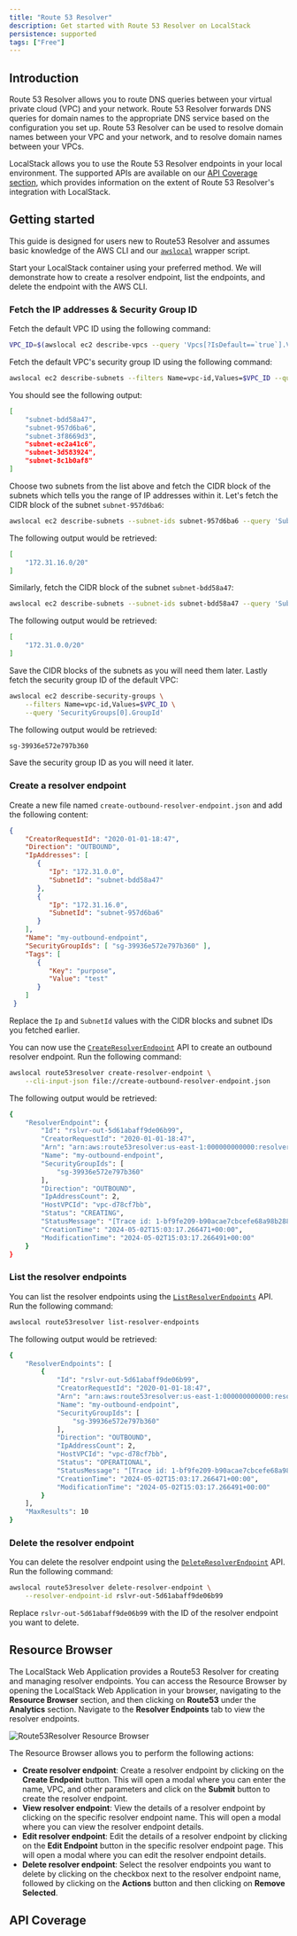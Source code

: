 ```yaml
---
title: "Route 53 Resolver"
description: Get started with Route 53 Resolver on LocalStack
persistence: supported
tags: ["Free"]
---
```



## Introduction

Route 53 Resolver allows you to route DNS queries between your virtual private cloud (VPC) and your network.
Route 53 Resolver forwards DNS queries for domain names to the appropriate DNS service based on the configuration you set up.
Route 53 Resolver can be used to resolve domain names between your VPC and your network, and to resolve domain names between your VPCs.

LocalStack allows you to use the Route 53 Resolver endpoints in your local environment.
The supported APIs are available on our [API Coverage section](#api-coverage), which provides information on the extent of Route 53 Resolver's integration with LocalStack.

## Getting started

This guide is designed for users new to Route53 Resolver and assumes basic knowledge of the AWS CLI and our [`awslocal`](https://github.com/localstack/awscli-local) wrapper script.

Start your LocalStack container using your preferred method.
We will demonstrate how to create a resolver endpoint, list the endpoints, and delete the endpoint with the AWS CLI.

### Fetch the IP addresses & Security Group ID

Fetch the default VPC ID using the following command:

```bash
VPC_ID=$(awslocal ec2 describe-vpcs --query 'Vpcs[?IsDefault==`true`].VpcId' --output text)
```

Fetch the default VPC's security group ID using the following command:

```bash
awslocal ec2 describe-subnets --filters Name=vpc-id,Values=$VPC_ID --query 'Subnets[].SubnetId'
```

You should see the following output:

```bash
[
    "subnet-bdd58a47",
    "subnet-957d6ba6",
    "subnet-3f8669d3",
    "subnet-ec2a41c6",
    "subnet-3d583924",
    "subnet-8c1b0af8"
]
```

Choose two subnets from the list above and fetch the CIDR block of the subnets which tells you the range of IP addresses within it. Let's fetch the CIDR block of the subnet `subnet-957d6ba6`:

```bash
awslocal ec2 describe-subnets --subnet-ids subnet-957d6ba6 --query 'Subnets[*].CidrBlock'
```

The following output would be retrieved:

```bash
[
    "172.31.16.0/20"
]
```

Similarly, fetch the CIDR block of the subnet `subnet-bdd58a47`:

```bash
awslocal ec2 describe-subnets --subnet-ids subnet-bdd58a47 --query 'Subnets[*].CidrBlock'
```

The following output would be retrieved:

```bash
[
    "172.31.0.0/20"
]
```

Save the CIDR blocks of the subnets as you will need them later.
Lastly fetch the security group ID of the default VPC:

```bash
awslocal ec2 describe-security-groups \
    --filters Name=vpc-id,Values=$VPC_ID \
    --query 'SecurityGroups[0].GroupId'
```

The following output would be retrieved:

```bash
sg-39936e572e797b360
```

Save the security group ID as you will need it later.

### Create a resolver endpoint

Create a new file named `create-outbound-resolver-endpoint.json` and add the following content:

```json
{
    "CreatorRequestId": "2020-01-01-18:47",
    "Direction": "OUTBOUND",
    "IpAddresses": [
       {
          "Ip": "172.31.0.0",
          "SubnetId": "subnet-bdd58a47"
       },
       {
          "Ip": "172.31.16.0",
          "SubnetId": "subnet-957d6ba6"
       }
    ],
    "Name": "my-outbound-endpoint",
    "SecurityGroupIds": [ "sg-39936e572e797b360" ],
    "Tags": [
       {
          "Key": "purpose",
          "Value": "test"
       }
    ]
 }
```

Replace the `Ip` and `SubnetId` values with the CIDR blocks and subnet IDs you fetched earlier.

You can now use the [`CreateResolverEndpoint`](https://docs.aws.amazon.com/Route53/latest/APIReference/API_route53resolver_CreateResolverEndpoint.html) API to create an outbound resolver endpoint.
Run the following command:

```bash
awslocal route53resolver create-resolver-endpoint \
    --cli-input-json file://create-outbound-resolver-endpoint.json
```

The following output would be retrieved:

```bash
{
    "ResolverEndpoint": {
        "Id": "rslvr-out-5d61abaff9de06b99",
        "CreatorRequestId": "2020-01-01-18:47",
        "Arn": "arn:aws:route53resolver:us-east-1:000000000000:resolver-endpoint/rslvr-out-5d61abaff9de06b99",
        "Name": "my-outbound-endpoint",
        "SecurityGroupIds": [
            "sg-39936e572e797b360"
        ],
        "Direction": "OUTBOUND",
        "IpAddressCount": 2,
        "HostVPCId": "vpc-d78cf7bb",
        "Status": "CREATING",
        "StatusMessage": "[Trace id: 1-bf9fe209-b90acae7cbcefe68a98b2882] Successfully created Resolver Endpoint",
        "CreationTime": "2024-05-02T15:03:17.266471+00:00",
        "ModificationTime": "2024-05-02T15:03:17.266491+00:00"
    }
}
```

### List the resolver endpoints

You can list the resolver endpoints using the [`ListResolverEndpoints`](https://docs.aws.amazon.com/Route53/latest/APIReference/API_route53resolver_ListResolverEndpoints.html) API.
Run the following command:

```bash
awslocal route53resolver list-resolver-endpoints
```

The following output would be retrieved:

```bash
{
    "ResolverEndpoints": [
        {
            "Id": "rslvr-out-5d61abaff9de06b99",
            "CreatorRequestId": "2020-01-01-18:47",
            "Arn": "arn:aws:route53resolver:us-east-1:000000000000:resolver-endpoint/rslvr-out-5d61abaff9de06b99",
            "Name": "my-outbound-endpoint",
            "SecurityGroupIds": [
                "sg-39936e572e797b360"
            ],
            "Direction": "OUTBOUND",
            "IpAddressCount": 2,
            "HostVPCId": "vpc-d78cf7bb",
            "Status": "OPERATIONAL",
            "StatusMessage": "[Trace id: 1-bf9fe209-b90acae7cbcefe68a98b2882] Successfully created Resolver Endpoint",
            "CreationTime": "2024-05-02T15:03:17.266471+00:00",
            "ModificationTime": "2024-05-02T15:03:17.266491+00:00"
        }
    ],
    "MaxResults": 10
}
```

### Delete the resolver endpoint

You can delete the resolver endpoint using the [`DeleteResolverEndpoint`](https://docs.aws.amazon.com/Route53/latest/APIReference/API_route53resolver_DeleteResolverEndpoint.html) API.
Run the following command:

```bash
awslocal route53resolver delete-resolver-endpoint \
    --resolver-endpoint-id rslvr-out-5d61abaff9de06b99
```

Replace `rslvr-out-5d61abaff9de06b99` with the ID of the resolver endpoint you want to delete.

## Resource Browser

The LocalStack Web Application provides a Route53 Resolver for creating and managing resolver endpoints.
You can access the Resource Browser by opening the LocalStack Web Application in your browser, navigating to the **Resource Browser** section, and then clicking on **Route53** under the **Analytics** section.
Navigate to the **Resolver Endpoints** tab to view the resolver endpoints.

![Route53Resolver Resource Browser](/images/aws/route53-resolver-resource-browser.png)

The Resource Browser allows you to perform the following actions:

- **Create resolver endpoint**: Create a resolver endpoint by clicking on the **Create Endpoint** button.
  This will open a modal where you can enter the name, VPC, and other parameters and click on the **Submit** button to create the resolver endpoint.
- **View resolver endpoint**: View the details of a resolver endpoint by clicking on the specific resolver endpoint name.
  This will open a modal where you can view the resolver endpoint details.
- **Edit resolver endpoint**: Edit the details of a resolver endpoint by clicking on the **Edit Endpoint** button in the specific resolver endpoint page.
  This will open a modal where you can edit the resolver endpoint details.
- **Delete resolver endpoint**: Select the resolver endpoints you want to delete by clicking on the checkbox next to the resolver endpoint name, followed by clicking on the **Actions** button and then clicking on **Remove Selected**.

## API Coverage

<FeatureCoverage service="route53resolver" client:load />
